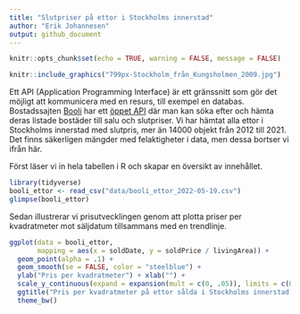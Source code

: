 ```yaml
---
title: "Slutpriser på ettor i Stockholms innerstad"
author: "Erik Johannesen"
output: github_document
---
```


```r
knitr::opts_chunk$set(echo = TRUE, warning = FALSE, message = FALSE)
```

```r
knitr::include_graphics("799px-Stockholm_från_Kungsholmen_2009.jpg")
```

Ett API (Application Programming Interface) är ett gränssnitt som gör det möjligt att kommunicera med en resurs, till exempel en databas. Bostadssajten [Booli](https://www.booli.se/) har ett [öppet API](https://www.booli.se/p/api/) där man kan söka efter och hämta deras listade bostäder till salu och slutpriser. Vi har hämtat alla ettor i Stockholms innerstad med slutpris, mer än 14000 objekt från 2012 till 2021. Det finns säkerligen mängder med felaktigheter i data, men dessa bortser vi ifrån här.

Först läser vi in hela tabellen i R och skapar en översikt av innehållet.

```r
library(tidyverse)
booli_ettor <- read_csv("data/booli_ettor_2022-05-19.csv")
glimpse(booli_ettor)
```

Sedan illustrerar vi prisutvecklingen genom att plotta priser per kvadratmeter mot säljdatum tillsammans med en trendlinje.

```r
ggplot(data = booli_ettor, 
       mapping = aes(x = soldDate, y = soldPrice / livingArea)) +
  geom_point(alpha = .1) +
  geom_smooth(se = FALSE, color = "steelblue") +
  ylab("Pris per kvadratmeter") + xlab("") +
  scale_y_continuous(expand = expansion(mult = c(0, .05)), limits = c(0, NA)) +
  ggtitle("Pris per kvadratmeter på ettor sålda i Stockholms innerstad enligt Booli") +
  theme_bw()
```
